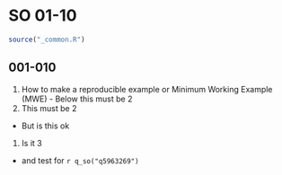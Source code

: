 # SO 01-10 {#so-p10}

```r
source("_common.R")
```

## 001-010

001. How to make a reproducible example or Minimum Working Example (MWE)
    - Below this must be 2
001. This must be 2
  - But is this ok
001. Is it 3
  - and test for `r q_so("q5963269")`

```r

```



